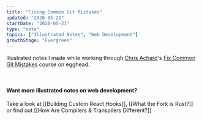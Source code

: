 ```yaml
---
title: "Fixing Common Git Mistakes"
updated: "2020-05-21"
startDate: "2020-05-21"
type: "note"
topics: ["Illustrated Notes", "Web Development"]
growthStage: "Evergreen"
---
```


<BasicImage
    src="https://res.cloudinary.com/dg3gyk0gu/image/upload/c_scale,w_980/v1576769959/maggieappleton.com/git-mistakes/FixGitMistakes_4.png"
    alt="Fixing common git mistakes"
/>

Illustrated notes I made while working through [Chris Achard](https://chrisachard.com/)'s [Fix Common Git Mistakes](https://egghead.io/courses/fix-common-git-mistakes) course on egghead.

<a noTip href="https://egghead.io/courses/fix-common-git-mistakes">
    <ImageFrame
        width="90%"
        alt="Course illustration of a set of git pipes being repaired"
        src="https://og-image-egghead-course.now.sh/fix-common-git-mistakes"
    />
</a>

<br />

<BasicImage
    src="https://res.cloudinary.com/dg3gyk0gu/image/upload/c_scale,w_980/v1590015687/maggieappleton.com/git-mistakes/FixGitMistakes_3.png"
    alt="Fixing common git mistakes"
/>

<BasicImage
    src="https://res.cloudinary.com/dg3gyk0gu/image/upload/c_scale,w_980/v1590015790/maggieappleton.com/git-mistakes/FixGitMistakes_1.png"
    alt="Fixing common git mistakes"
/>

<BasicImage
    src="https://res.cloudinary.com/dg3gyk0gu/image/upload/c_scale,w_980/v1590015637/maggieappleton.com/git-mistakes/Artboard_2.png"
    alt="Fixing common git mistakes"
/>

<BasicImage
    src="https://res.cloudinary.com/dg3gyk0gu/image/upload/c_scale,w_980/v1590015638/maggieappleton.com/git-mistakes/Artboard_3.png"
    alt="Fixing common git mistakes"
/>

<BasicImage
    src="https://res.cloudinary.com/dg3gyk0gu/image/upload/c_scale,w_960/v1590015643/maggieappleton.com/git-mistakes/Artboard_4.png"
    alt="Fixing common git mistakes"
/>

<BasicImage
    src="https://res.cloudinary.com/dg3gyk0gu/image/upload/c_scale,w_980/v1590015844/maggieappleton.com/git-mistakes/FixGitMistakes_2.png"
    alt="Fixing common git mistakes"
/>

<BasicImage
    src="https://res.cloudinary.com/dg3gyk0gu/image/upload/c_scale,w_980/v1590015640/maggieappleton.com/git-mistakes/Artboard_4_copy.png"
    alt="Fixing common git mistakes"
/>

#### Want more illustrated notes on web development?

Take a look at [[Building Custom React Hooks]], [[What the Fork is Rust?]] or find out [[How Are Compilers & Transpilers Different?]]
